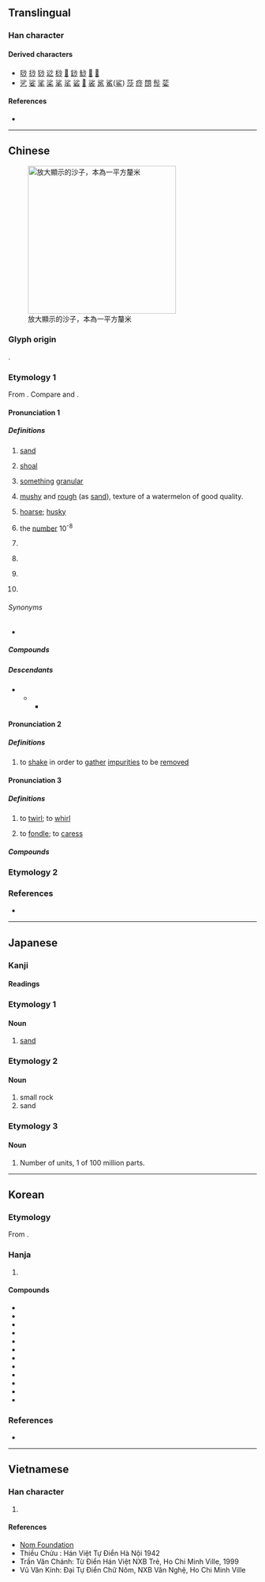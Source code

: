{{character info}}
==Translingual==

===Han character===
{{Han char|rn=85|rad=水|as=04|sn=7|four=39120|canj=EFH|ids=⿰氵少}}

====Derived characters====
* [[唦]] [[挱]] [[猀]] [[逤]] [[桫]] [[𣻅]] [[䤬]] [[鯋]] [[𣾾]] [[𬕍]]
* [[乷]] [[娑]] [[挲]] [[桬]] [[㲚]] [[㸺]] [[硰]] [[𧋊]] [[裟]] [[䣉]] [[鯊]]([[鲨]]) [[莎]] [[痧]] [[閯]] [[髿]] [[䓾]]

====References====
* {{Han ref|kx=0611.210|dkj=17212|dj=1005.030|hdz=31562.090|uh=6C99|ud=27801|bh=A846|bd=43078}}

----

==Chinese==
{{zh-forms}}
{{zh-wp|zh|yue}}
[[File:Sand from Gobi Desert.jpg|thumb|300px|放大顯示的沙子，本為一平方釐米]]

===Glyph origin===
{{Han etym}}
{{Han compound|水|少|t1=water|t2=to lack; to be short of|ls=ic}}.

===Etymology 1===
From {{inh|zh|sit-pro|*(s/z)a-j||earth, sand}}. Compare {{cog|bo|ས||sand}} and {{cog|my|သဲ||sand}}.

====Pronunciation 1====
{{zh-pron
|m=shā
|m-s=sa1
|dg=са1
|c=saa1
|c-t=sa1
|g=sa1
|h=pfs=sâ;gd=sa1
|j=sa1
|md=sa/sai
|md_note=sa - literary; sai - vernacular
|mn=soa/tw:se/qz,tw,xm:sa/zz:see
|mn_note=soa/se - vernacular; sa/see - literary
|mn-t=sua1/sa1
|mn-t_note=sua1 - vernacular; sa1 - literary
|w=1so
|x=sa1
|mc=y
|oc=y
|ma=
|ca=LL-Q9186-Justinrleung-沙.wav
|cat=n,a,pn
}}
{{rfp|mnp|Min Bei}}

=====Definitions=====
{{zh-hanzi}}

# [[sand]]
#: {{zh-x|泥沙|silt}}
#: {{zh-x|沙漠|desert}}
# {{lb|zh|usually used in place names}} [[shoal]]
# [[something]] [[granular]]
#: {{zh-x|豆沙|{{w|red bean paste}}}}
# [[mushy]] and [[rough]] (as [[sand]]), texture of a watermelon of good quality.
#: {{zh-x|沙瓤|mushy watermelon pulp, Refers to the watermelon when the flesh becomes loose and fine-grained}}
#: {{zh-x|沙梨|Pyrus '''pyrifolia'''}}
#: {{zh-x|西沙瓜|alternative of {{zh-l|硒砂瓜|硒'''砂'''瓜}}}}
# {{lb|zh|of a voice}} [[hoarse]]; [[husky]]
#: {{zh-x|沙啞|hoarse}}
#: {{zh-x|叫 到 把 聲 沙 嗮|shout so much that one's voice is all '''hoarse'''|C}}
# {{lb|zh|Buddhism}} the [[number]] 10<sup>-8</sup>
# {{zh-short|沙皇}}
#: {{zh-x|^沙俄|[[Russian Empire]]}}
# {{lb|zh|Malaysia|Singapore}} {{zh-short|沙巴|[[Sabah]]}}
# {{lb|zh|mainland China}} {{zh-short|沙特阿拉伯|[[Saudi Arabia]]}}
# {{surname|zh}}

======Synonyms======
* {{s|sand}}
{{zh-dial|沙子}}

=====Compounds=====
{{zh-der|豆沙|喇沙|叻沙|沙漠|沙發|沙文主義|塗沙|塵沙|含沙量|含沙射影|唱籌量沙|愛沙尼亞|乾村沙|恆河沙數|南沙群島|團沙群島|平沙落雁|固沙林|巴爾沙|奓沙|中沙群島|一盤散沙|佉沙|命染黃沙|一片散沙|博浪沙|勢沙|弄鬼搏沙|披沙簡金|沙子|沙拉油|沙基慘案|沙龍|沙悟淨|沙啞|排沙簡金|沙鷗|沙荒|泥沙俱下|扒沙|沙塵|沙丁魚|村沙|摶沙|摶沙嚼蠟|沙漏|沙柱|杷沙|懷沙|沙丘|浪淘沙|沙肝兒|沙拉|白沙學派|沙魚|沙雕|海金沙|沙門|沙狐|滅火沙|沙克疫苗|沙噀|沙汰|既不沙|沙淺兒|白沙|沙其馬|沙漠氣候|沙俄|流沙墜簡|漂沙|沙士|沙漠之舟|沙暴|沙嗲|沙皇|流沙|沙盤|掿沙|毘婆沙部|折戟沉沙|福爾摩沙|猿鶴沙蟲|沙殼子|淘沙|稗沙門|沙嘴|沙沙|沙壺|沙雞|沙茶|沙鹿|沙袋|白沙鄉|白沙灣|沙礫|打破沙鍋|沙洲|沙獾|村沙樣勢|沙金|猿鶴蟲沙|沙蠶|爬沙|沙賓疫苗|沙彌|蒸沙成飯|摶沙作飯|炊沙鏤冰|炊沙成飯|攔沙壩|沙發床|東沙群島|沙灘|沙裡淘金|泥沙|沙陀|沙鍋|沙錢|沙盤推演|沙田|沙瓤兒|沙手|沙場|沙坑|沙包|沙勞越|沙三|沙船|沙岸|散沙|焦沙爛石|沙棗|沙牆|查沙|沙水|曾母暗沙|沙隆|沙土|披沙揀金|沙參|黃沙蓋面|鳴沙山|防沙堤|蠶沙|西沙群島|飛沙陣|風沙|聚沙之年|華沙公約|長沙會戰|麻沙本|韓信囊沙|鳴沙|飛沙走礫|飛沙揚礫|飛沙|馬沙溝|華沙|胠沙思水|防沙林|龍沙|鐵沙掌|金沙江|金夏沙|聚沙成塔|金沙灘|鄧沙|蟲沙微類|走石揚沙|紅沙|觰沙|蟲沙猿鶴|飛沙走石|沙洋|板沙|沙州|沙市|沙道觀|沙口|沙窩|沙琪瑪|沙化|尖沙咀|沙湖|沙河口|白沙洲|沙鎮溪|沙河|巫沙布提俑|沙溪|沙欖:saa1 laam5|沙坪|沙道溝|沙地|長沙|沙蕩|東沙|金沙|沙壪河/沙塆河|沙崙|吳沙|吐沙拉|英吉沙|沙雅|沙微:sa-bui;Min Nan|吾合沙魯|三沙:[[Sansha]]|丹沙|沙梨|沙棠}}

=====Descendants=====
* {{desc|bor=1|tai-pro|*zwɯəjᴬ}}
** {{desc|tai-swe-pro|*zaːjᴬ}}
*** {{desc|th|ทราย}}

====Pronunciation 2====
{{zh-pron
|m=shà
|dial=n
|cat=v
}}

=====Definitions=====
{{zh-hanzi}}

# {{lb|zh|dialectal}} to [[shake]] in order to [[gather]] [[impurity|impurities]] to be [[remove]]d

====Pronunciation 3====
{{zh-pron
|m=suō
|dial=n
|cat=v
}}

=====Definitions=====
{{zh-hanzi}}

# {{zh-alt-lb|娑}} to [[twirl]]; to [[whirl]]
# {{zh-alt-lb|挲}} to [[fondle]]; to [[caress]]

=====Compounds=====
{{zh-der|沙劘}}

===Etymology 2===
{{zh-see|砂|ss}}

===References===
* {{R:yue:Hanzi}}

{{zh-cat|Advanced}}

----

==Japanese==

===Kanji===
{{ja-kanji|grade=|rs=水04}}

====Readings====
{{ja-readings
|goon=しゃ
|kanon=さ
|kun=すな-, いさご-, よな-げる
}}

===Etymology 1===

====Noun====
{{ja-noun|すな}}

# [[sand]]

===Etymology 2===

====Noun====
{{ja-noun|いさご}}

# small rock
# sand

===Etymology 3===

====Noun====
{{ja-noun|さ|しゃ}}

# Number of units, 1 of 100 million parts.

----

==Korean==

===Etymology===
From {{der|ko|ltc|-}} {{ltc-l|沙|id=1+2}}. {{hanja-hunmong|사|sa|地理#상04A}}

===Hanja===
{{ko-hanja-search}}
{{ko-hanja/new|모래|사}}

# {{hanja form of|사|[[sand]]}}
#: {{syn|ko|砂|tr={{m|ko|사}}}}

====Compounds====
{{der-top3|Compounds}}
* {{ko-l|사암|沙巖}}
* {{ko-l|토사|土沙}}
* {{ko-l|사기|沙器}}
* {{ko-l|사탕|沙糖}}
* {{ko-l|사태|沙汰}}
* {{ko-l|사발|沙鉢}}
* {{ko-l|사포|沙布}}
* {{ko-l|사공|沙工}}
* {{ko-l|사구|沙丘}}
* {{ko-l|사막|[[desert]]|沙漠}}
* {{ko-l|백사장|[[sandy]] [[beach]]|白沙場}}
* {{ko-l|산사태|[[landslide]]|山沙汰}}
{{der-bottom}}

===References===
* {{R:hanjadoc|5837}}

----

==Vietnamese==

===Han character===
{{vi-readings|reading=sa|rs=水04}}

# {{rfdef|vi|sort=水04}}

====References====
* [http://nomfoundation.org/common/nom_details.php?codepoint=6c99 Nom Foundation]
* Thiều Chửu : Hán Việt Tự Điển Hà Nội 1942
* Trần Văn Chánh: Từ Điển Hán Việt NXB Trẻ, Ho Chi Minh Ville, 1999
* Vũ Văn Kính: Đại Tự Điển Chữ Nôm, NXB Văn Nghệ, Ho Chi Minh Ville